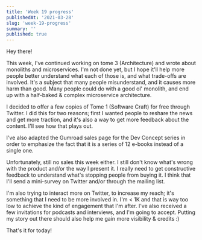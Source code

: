 ```yaml
---
title: 'Week 19 progress'
publishedAt: '2021-03-28'
slug: 'week-19-progress'
summary: ''
published: true
---
```


Hey there!

This week, I've continued working on tome 3 (Architecture) and wrote about monoliths and microservices. I'm not done yet, but I hope it'll help more people better understand what each of those is, and what trade-offs are involved. It's a subject that many people misunderstand, and it causes more harm than good. Many people could do with a good ol' monolith, and end up with a half-baked & complex microservice architecture.

I decided to offer a few copies of Tome 1 (Software Craft) for free through Twitter. I did this for two reasons; first I wanted people to reshare the news and get more traction, and it's also a way to get more feedback about the content. I'll see how that plays out.

I've also adapted the Gumroad sales page for the Dev Concept series in order to emphasize the fact that it is a series of 12 e-books instead of a single one.

Unfortunately, still no sales this week either. I still don't know what's wrong with the product and/or the way I present it. I really need to get constructive feedback to understand what's stopping people from buying it. I think that I'll send a mini-survey on Twitter and/or through the mailing list.

I'm also trying to interact more on Twitter, to increase my reach; it's something that I need to be more involved in. I'm < 1K and that is way too low to achieve the kind of engagement that I'm after. I've also received a few invitations for podcasts and interviews, and I'm going to accept. Putting my story out there should also help me gain more visibility & credits :)

That's it for today!

<BlogPostSignature />
